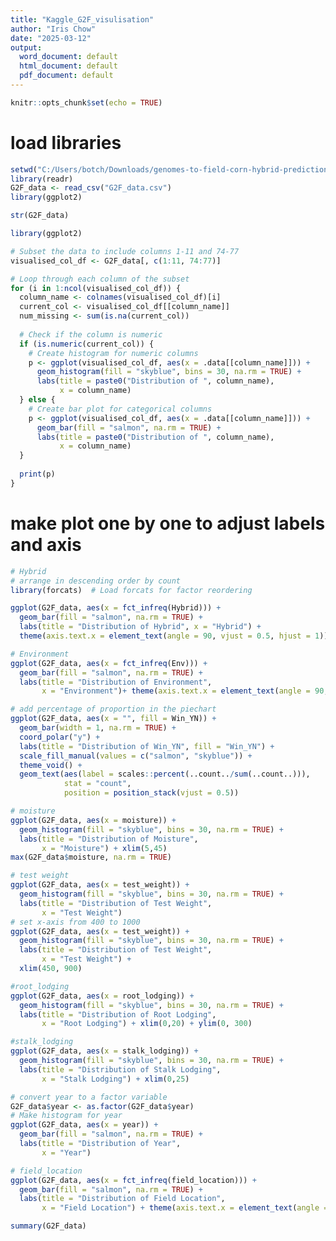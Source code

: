 ---
title: "Kaggle_G2F_visulisation"
author: "Iris Chow"
date: "2025-03-12"
output:
  word_document: default
  html_document: default
  pdf_document: default
---

```{r setup, include=FALSE}
knitr::opts_chunk$set(echo = TRUE)
```

# load libraries
```{r}
setwd("C:/Users/botch/Downloads/genomes-to-field-corn-hybrid-prediction")
library(readr)
G2F_data <- read_csv("G2F_data.csv")
library(ggplot2)
```
```{r}
str(G2F_data)
```


```{r}
library(ggplot2)

# Subset the data to include columns 1-11 and 74-77
visualised_col_df <- G2F_data[, c(1:11, 74:77)]

# Loop through each column of the subset
for (i in 1:ncol(visualised_col_df)) {
  column_name <- colnames(visualised_col_df)[i]
  current_col <- visualised_col_df[[column_name]]
  num_missing <- sum(is.na(current_col))
  
  # Check if the column is numeric
  if (is.numeric(current_col)) {
    # Create histogram for numeric columns
    p <- ggplot(visualised_col_df, aes(x = .data[[column_name]])) +
      geom_histogram(fill = "skyblue", bins = 30, na.rm = TRUE) +
      labs(title = paste0("Distribution of ", column_name),
           x = column_name)
  } else {
    # Create bar plot for categorical columns
    p <- ggplot(visualised_col_df, aes(x = .data[[column_name]])) +
      geom_bar(fill = "salmon", na.rm = TRUE) +
      labs(title = paste0("Distribution of ", column_name),
           x = column_name)
  }
  
  print(p)
}
```
# make plot one by one to adjust labels and axis
```{r}
# Hybrid
# arrange in descending order by count
library(forcats)  # Load forcats for factor reordering

ggplot(G2F_data, aes(x = fct_infreq(Hybrid))) +
  geom_bar(fill = "salmon", na.rm = TRUE) +
  labs(title = "Distribution of Hybrid", x = "Hybrid") +
  theme(axis.text.x = element_text(angle = 90, vjust = 0.5, hjust = 1))

```

```{r}
# Environment
ggplot(G2F_data, aes(x = fct_infreq(Env))) +
  geom_bar(fill = "salmon", na.rm = TRUE) +
  labs(title = "Distribution of Environment",
       x = "Environment")+ theme(axis.text.x = element_text(angle = 90, vjust = 0.5, hjust=1))
```

```{r}

# add percentage of proportion in the piechart
ggplot(G2F_data, aes(x = "", fill = Win_YN)) +
  geom_bar(width = 1, na.rm = TRUE) +
  coord_polar("y") +
  labs(title = "Distribution of Win_YN", fill = "Win_YN") +
  scale_fill_manual(values = c("salmon", "skyblue")) +
  theme_void() +
  geom_text(aes(label = scales::percent(..count../sum(..count..))),
            stat = "count",
            position = position_stack(vjust = 0.5))

```
```{r}
# moisture
ggplot(G2F_data, aes(x = moisture)) +
  geom_histogram(fill = "skyblue", bins = 30, na.rm = TRUE) +
  labs(title = "Distribution of Moisture",
       x = "Moisture") + xlim(5,45)
max(G2F_data$moisture, na.rm = TRUE)
```
```{r}
# test weight
ggplot(G2F_data, aes(x = test_weight)) +
  geom_histogram(fill = "skyblue", bins = 30, na.rm = TRUE) +
  labs(title = "Distribution of Test Weight",
       x = "Test Weight")
# set x-axis from 400 to 1000
ggplot(G2F_data, aes(x = test_weight)) +
  geom_histogram(fill = "skyblue", bins = 30, na.rm = TRUE) +
  labs(title = "Distribution of Test Weight",
       x = "Test Weight") +
  xlim(450, 900)
```
```{r}
#root_lodging
ggplot(G2F_data, aes(x = root_lodging)) +
  geom_histogram(fill = "skyblue", bins = 30, na.rm = TRUE) +
  labs(title = "Distribution of Root Lodging",
       x = "Root Lodging") + xlim(0,20) + ylim(0, 300)
```

```{r}
#stalk_lodging
ggplot(G2F_data, aes(x = stalk_lodging)) +
  geom_histogram(fill = "skyblue", bins = 30, na.rm = TRUE) +
  labs(title = "Distribution of Stalk Lodging",
       x = "Stalk Lodging") + xlim(0,25) 
```
```{r}
# convert year to a factor variable
G2F_data$year <- as.factor(G2F_data$year)
# Make histogram for year
ggplot(G2F_data, aes(x = year)) +
  geom_bar(fill = "salmon", na.rm = TRUE) +
  labs(title = "Distribution of Year",
       x = "Year")
```
```{r}
# field_location
ggplot(G2F_data, aes(x = fct_infreq(field_location))) +
  geom_bar(fill = "salmon", na.rm = TRUE) +
  labs(title = "Distribution of Field Location",
       x = "Field Location") + theme(axis.text.x = element_text(angle = 90, vjust = 0.5, hjust=1))
```
```{r}
summary(G2F_data)
```

